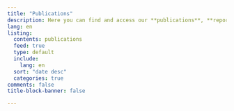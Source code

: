 ```yaml
---
title: "Publications"
description: Here you can find and access our **publications**, **reports** and **policy briefings**
lang: en
listing:
  contents: publications
  feed: true
  type: default
  include:
    lang: en
  sort: "date desc"
  categories: true
comments: false
title-block-banner: false

---
```


